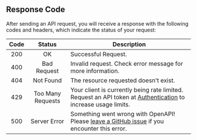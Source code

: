 ## Response Code

After sending an API request, you will receive a response with the following codes and headers, which indicate the status of your request:

| Code |      Status       | Description                                                                                                                                                                                      |
| :--: | :---------------: | ------------------------------------------------------------------------------------------------------------------------------------------------------------------------------------------------ |
| 200  |        OK         | Successful Request.                                                                                                                                                                              |
| 400  |    Bad Request    | Invalid request. Check error message for more information.                                                                                                                                       |
| 404  |     Not Found     | The resource requested doesn’t exist.                                                                                                                                                            |
| 429  | Too Many Requests | Your client is currently being rate limited. Request an API token at [Authentication](authentication) to increase usage limits.                                                                  |
| 500  |   Server Error    | Something went wrong with OpenAPI! Please [leave a GitHub issue](https://github.com/data-gov-my/datagovmy-openapi/issues/new?title=500%20Internal%20Server%20Error) if you encounter this error. |
